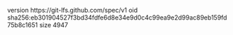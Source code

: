 version https://git-lfs.github.com/spec/v1
oid sha256:eb301904527f3bd34fdfe6d8e34e9d0c4c99ea9e2d99ac89eb159fd75b8c1651
size 4947
